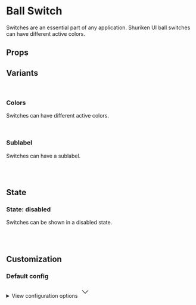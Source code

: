 
<Meta of={SwitchBallStories} />

# Ball Switch

Switches are an essential part of any application. Shuriken UI ball switches can have different active colors.

<Primary />

## Props

<Controls />

## Variants

<br />

### Colors

Switches can have different active colors.

<div className="flex gap-2 bg-slate-100 dark:bg-slate-900 p-6 rounded-sm">
  <Story of={SwitchBallStories.ColorPrimary} />
  <Story of={SwitchBallStories.ColorInfo} />
  <Story of={SwitchBallStories.ColorSuccess} />
  <Story of={SwitchBallStories.ColorWarning} />
  <Story of={SwitchBallStories.ColorDanger} />
</div>

<br />

### Sublabel

Switches can have a sublabel.

<div className="flex gap-2 bg-slate-100 dark:bg-slate-900 p-6 rounded-sm">
  <Story of={SwitchBallStories.Sublabel} />
</div>

<br />
<br />

## State

### State: disabled

Switches can be shown in a disabled state.

<div className="flex gap-2 bg-slate-100 dark:bg-slate-900 p-6 rounded-sm">
  <Story of={SwitchBallStories.DisabledPrimary} />
  <Story of={SwitchBallStories.DisabledInfo} />
  <Story of={SwitchBallStories.DisabledSuccess} />
  <Story of={SwitchBallStories.DisabledWarning} />
  <Story of={SwitchBallStories.DisabledDanger} />
</div>

<br />
<br />

## Customization

### Default config

<div className="relative">
  <details className="relative bg-slate-50 border border-slate-200 rounded-lg p-4 [&>summary>svg]:open:-rotate-180">
    <summary className="list-none cursor-pointer">
      <span className="font-sans text-slate-500">View configuration options</span>
      <svg
        className="w-5 h-5 text-slate-500 absolute top-5 end-4 transition-transform duration-300"
        xmlns="http://www.w3.org/2000/svg"
        width="32"
        height="32"
        viewBox="0 0 24 24"
      >
        <path
          fill="none"
          stroke="currentColor"
          strokeLinecap="round"
          strokeLinejoin="round"
          strokeWidth="2"
          d="m6 9l6 6l6-6"
        />
      </svg>
    </summary>

    <div className="!mt-4">
      <pre >
        {JSON.stringify(defaulConfig, null, 2)}
      </pre>
    </div>

  </details>
</div>
